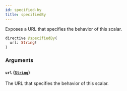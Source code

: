 ```yaml
---
id: specified-by
title: specifiedBy
---
```



Exposes a URL that specifies the behavior of this scalar.

```graphql
directive @specifiedBy(
  url: String!
)
```


### Arguments

#### `url` ([`String`](../../../developer/api-reference/scalars/string))

The URL that specifies the behavior of this scalar.




